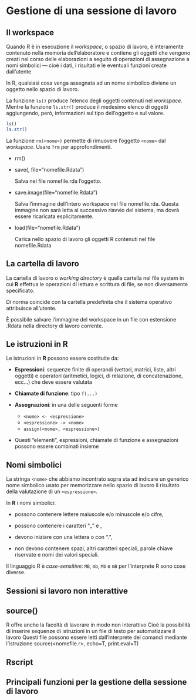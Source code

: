 # Gestione di una sessione di lavoro

## Il workspace

Quando R è in esecuzione il *workspace*, o spazio di lavoro, è interamente contenuto nella memoria dell'elaboratore e contiene gli oggetti che vengono creati nel corso delle elaborazioni a seguito di operazioni di assegnazione a nomi simbolici — cioè i dati, i risultati e le eventuali funzioni create dall'utente

In R, qualsiasi cosa venga assegnata ad un nome simbolico diviene un oggetto nello spazio di lavoro. 

La funzione ```ls()``` produce l'elenco degli oggetti contenuti nel *workspace*. Mentre la funzione ```ls.str()``` produce il medesimo elenco di oggetti aggiungendo, però, informazioni sul tipo dell'oggetto e sul valore.

```r
ls()
ls.str()
```

La funzione ```rm(<nome>)``` permette di rimuovere l'oggetto ```<nome>``` dal *workspace*. Usare ```?rm``` per approfondimenti.

- rm(<list>)

- save(<nome>, file="nomefile.Rdata")

  Salva nel file nomefile.rda l'oggetto<nome>.

- save.image(file="nomefile.Rdata")

  Salva l'immagine dell'intero workspace nel file nomefile.rda. Questa immagine non sarà letta al successivo riavvio del sistema, ma dovrà essere ricaricata esplicitamente.

- load(file="nomefile.Rdata")

  Carica nello spazio di lavoro gli oggetti R contenuti nel file nomefile.Rdata

## La cartella di lavoro

La cartella di lavoro o *working directory* è quella cartella nel file system in cui **R** effettua le operazioni di lettura e scrittura di file, se non diversamente specificato.

Di norma coincide con la cartella predefinita che il sistema operativo attribuisce all'utente.

È possibile salvare l'immagine del workspace in un file con estensione .Rdata nella directory di lavoro corrente.

## Le istruzioni in R

Le istruzioni in **R** possono essere costituite da:

- **Espressioni**: sequenze finite di operandi (vettori, matrici, liste, altri oggetti) e operatori (aritmetici, logici, di relazione, di concatenazione, ecc...) che deve essere valutata

- **Chiamate di funzione**: tipo ```f(...)```

- **Assegnazioni**: in una delle seguenti forme 

  - ```<nome> <- <espressione>```
  - ```<espressione> -> <nome>```
  - ```assign(<nome>, <espressione>)```
  
- Questi "elementi", espressioni, chiamate di funzione e assegnazioni possono essere combinati insieme

## Nomi simbolici

La stringa ```<nome>``` che abbiamo incontrato sopra sta ad indicare un generico nome simbolico usato per memorizzare nello spazio di lavoro il risultato della valutazione di un ```<espressione>```.

In **R** i nomi simbolici:

- possono contenere lettere maiuscole e/o minuscole e/o cifre,

- possono contenere i caratteri "_" e ,

- devono iniziare con una lettera o con ".",

- non devono contenere spazi, altri caratteri speciali, parole chiave riservate e nomi dei valori speciali.

::: {.callout-warning}
Il linguaggio R è *case-sensitive*: ```MB```, ```mb```, ```Mb``` e ```mB``` per l'interprete R sono cose diverse.
:::


## Sessioni si lavoro non interattive

## source()

R offre anche la facoltà di lavorare in modo non interattivo
Cioè la possibilità di inserire sequenze di istruzioni in un file di testo per automatizzare il lavoro
Questi file possono essere letti dall'interprete dei comandi mediante l'istruzione
source(<nomefile.r>, echo=T, print.eval=T) 

## Rscript

## Principali funzioni per la gestione della sessione di lavoro
